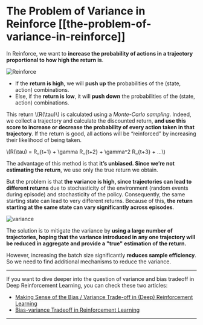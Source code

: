 # The Problem of Variance in Reinforce [[the-problem-of-variance-in-reinforce]]

In Reinforce, we want to **increase the probability of actions in a trajectory proportional to how high the return is**.


<img src="https://huggingface.co/datasets/huggingface-deep-rl-course/course-images/resolve/main/en/unit8/pg.jpg"  alt="Reinforce"/>

- If the **return is high**, we will **push up** the probabilities of the (state, action) combinations.
- Else, if the **return is low**, it will **push down** the probabilities of the (state, action) combinations.

This return \\(R(\tau)\\) is calculated using a *Monte-Carlo sampling*. Indeed, we collect a trajectory and calculate the discounted return, **and use this score to increase or decrease the probability of every action taken in that trajectory**. If the return is good, all actions will be “reinforced” by increasing their likelihood of being taken.

\\(R(\tau) = R_{t+1} + \gamma R_{t+2} + \gamma^2 R_{t+3} + ...\\)

The advantage of this method is that **it’s unbiased. Since we’re not estimating the return**, we use only the true return we obtain.

But the problem is that **the variance is high, since trajectories can lead to different returns** due to stochasticity of the environment (random events during episode) and stochasticity of the policy. Consequently, the same starting state can lead to very different returns.
Because of this, **the return starting at the same state can vary significantly across episodes**.

<img src="https://huggingface.co/datasets/huggingface-deep-rl-course/course-images/resolve/main/en/unit8/variance.jpg" alt="variance"/>

The solution is to mitigate the variance by **using a large number of trajectories, hoping that the variance introduced in any one trajectory will be reduced in aggregate and provide a "true" estimation of the return.**

However, increasing the batch size significantly **reduces sample efficiency**. So we need to find additional mechanisms to reduce the variance.

---
If you want to dive deeper into the question of variance and bias tradeoff in Deep Reinforcement Learning, you can check these two articles:
- [Making Sense of the Bias / Variance Trade-off in (Deep) Reinforcement Learning](https://blog.mlreview.com/making-sense-of-the-bias-variance-trade-off-in-deep-reinforcement-learning-79cf1e83d565)
- [Bias-variance Tradeoff in Reinforcement Learning](https://www.endtoend.ai/blog/bias-variance-tradeoff-in-reinforcement-learning/)
---
